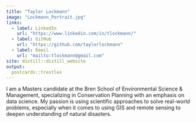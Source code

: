 ```yaml
---
title: "Taylor Lockmann"
image: "Lockmann_Portrait.jpg"
links:
  - label: LinkedIn
    url: "https://www.linkedin.com/in/tlockmann/"
  - label: GitHub
    url: "https://github.com/taylorlockmann"
  - label: Email
    url: "mailto:tlockmann@gmail.com"
site: distill::distill_website
output:
  postcards::trestles
---
```

 
I am a Masters candidate at the Bren School of Environmental Science & Management, specializing in Conservation Planning with an emphasis on data science. 
My passion is using scientific approaches to solve real-world problems, especially when it comes to using GIS and remote sensing to deepen understanding of natural disasters. 
